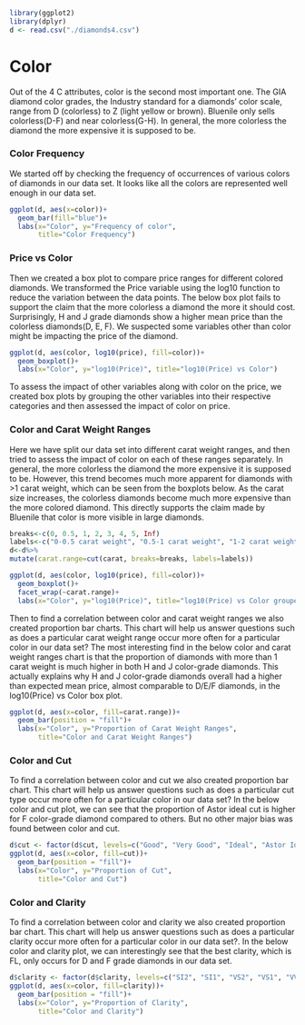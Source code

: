 
```r
library(ggplot2)
library(dplyr)
d <- read.csv("./diamonds4.csv")
```

# Color

Out of the 4 C attributes, color is the second most important one. The GIA diamond color grades, the Industry standard for a diamonds’ color scale, range from D (colorless) to Z (light yellow or brown). Bluenile only sells colorless(D-F) and near colorless(G-H). In general, the more colorless the diamond the more expensive it is supposed to be.

### Color Frequency

We started off by checking the frequency of occurrences of various colors of diamonds in our data set. It looks like all the colors are represented well enough in our data set.

```r
ggplot(d, aes(x=color))+
  geom_bar(fill="blue")+
  labs(x="Color", y="Frequency of color",
       title="Color Frequency")
```

### Price vs Color

Then we created a box plot to compare price ranges for different colored diamonds. We transformed the Price variable using the log10 function to reduce the variation between the data points. The below box plot fails to support the claim that the more colorless a diamond the more it should cost. Surprisingly, H and J grade diamonds show a higher mean price than the colorless diamonds(D, E, F). We suspected some variables other than color might be impacting the price of the diamond. 

```r
ggplot(d, aes(color, log10(price), fill=color))+
  geom_boxplot()+
  labs(x="Color", y="log10(Price)", title="log10(Price) vs Color")
```
To assess the impact of other variables along with color on the price, we created box plots by grouping the other variables into their respective categories and then assessed the impact of color on price.

### Color and Carat Weight Ranges

Here we have split our data set into different carat weight ranges, and then tried to assess the impact of color on each of these ranges separately. In general, the more colorless the diamond the more expensive it is supposed to be. However, this trend becomes much more apparent for diamonds with >1 carat weight, which can be seen from the boxplots below. As the carat size increases, the colorless diamonds become much more expensive than the more colored diamond. This directly supports the claim made by Bluenile that color is more visible in large diamonds. 


```r
breaks<-c(0, 0.5, 1, 2, 3, 4, 5, Inf)
labels<-c("0-0.5 carat weight", "0.5-1 carat weight", "1-2 carat weight", "2-3 carat weight", "3-4 carat weight", "4-5 carat weight", "5+ carat weight") 
d<-d%>%
mutate(carat.range=cut(carat, breaks=breaks, labels=labels))

ggplot(d, aes(color, log10(price), fill=color))+
  geom_boxplot()+
  facet_wrap(~carat.range)+
  labs(x="Color", y="log10(Price)", title="log10(Price) vs Color grouped by carat weight ranges")
```

Then to find a correlation between color and carat weight ranges we also created proportion bar charts. This chart will help us answer questions such as does a particular carat weight range occur more often for a particular color in our data set? The most interesting find in the below color and carat weight ranges chart is that the proportion of diamonds with more than 1 carat weight is much higher in both H and J color-grade diamonds. This actually explains why H and J color-grade diamonds overall had a higher than expected mean price, almost comparable to D/E/F diamonds, in the log10(Price) vs Color box plot.


```r
ggplot(d, aes(x=color, fill=carat.range))+
  geom_bar(position = "fill")+
  labs(x="Color", y="Proportion of Carat Weight Ranges",
       title="Color and Carat Weight Ranges")
```


### Color and Cut

To find a correlation between color and cut we also created proportion bar chart. This chart will help us answer questions such as does a particular cut type occur more often for a particular color in our data set?
In the below color and cut plot, we can see that the proportion of Astor ideal cut is higher for F color-grade diamond compared to others. But no other major bias was found between color and cut.

```r
d$cut <- factor(d$cut, levels=c("Good", "Very Good", "Ideal", "Astor Ideal"))
ggplot(d, aes(x=color, fill=cut))+
  geom_bar(position = "fill")+
  labs(x="Color", y="Proportion of Cut",
       title="Color and Cut")
```


### Color and Clarity

To find a correlation between color and clarity we also created proportion bar chart. This chart will help us answer questions such as does a particular clarity occur more often for a particular color in our data set?. In the below color and clarity plot, we can interestingly see that the best clarity, which is FL, only occurs for D and F grade diamonds in our data set. 

```r
d$clarity <- factor(d$clarity, levels=c("SI2", "SI1", "VS2", "VS1", "VVS2", "VVS1", "IF", "FL"))
ggplot(d, aes(x=color, fill=clarity))+
  geom_bar(position = "fill")+
  labs(x="Color", y="Proportion of Clarity",
       title="Color and Clarity")
```


